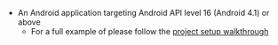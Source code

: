 * An Android application targeting Android API level 16 (Android 4.1) or above
    * For a full example of please follow the [project setup walkthrough](/lib/project-setup/create-application)
